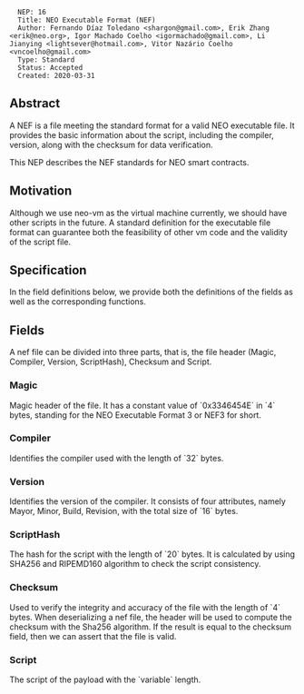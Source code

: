 <pre>
  NEP: 16
  Title: NEO Executable Format (NEF)
  Author: Fernando Díaz Toledano <shargon@gmail.com>, Erik Zhang <erik@neo.org>, Igor Machado Coelho <igormachado@gmail.com>, Li Jianying <lightsever@hotmail.com>, Vitor Nazário Coelho <vncoelho@gmail.com>
  Type: Standard
  Status: Accepted
  Created: 2020-03-31
</pre>

==Abstract==

A NEF is a file meeting the standard format for a valid NEO executable file. It provides the basic information about the script, including the compiler, version, along with the checksum for data verification.

This NEP describes the NEF standards for NEO smart contracts.

==Motivation==

Although we use neo-vm as the virtual machine currently, we should have other scripts in the future. A standard definition for the executable file format can guarantee both the feasibility of other vm code and the validity of the script file.

==Specification==

In the field definitions below, we provide both the definitions of the fields as well as the corresponding functions.

==Fields==

A nef file can be divided into three parts, that is, the file header (Magic, Compiler, Version, ScriptHash), Checksum and Script.

===Magic===

Magic header of the file. It has a constant value of `0x3346454E` in `4` bytes, standing for the NEO Executable Format 3 or NEF3 for short.

===Compiler===

Identifies the compiler used with the length of `32` bytes.

===Version===

Identifies the version of the compiler. It consists of four attributes, namely Mayor, Minor, Build, Revision, with the total size of `16` bytes.

===ScriptHash===

The hash for the script with the length of `20` bytes. It is calculated by using SHA256 and RIPEMD160 algorithm to check the script consistency.

===Checksum===

Used to verify the integrity and accuracy of the file with the length of `4` bytes. When deserializing a nef file, the header will be used to compute the checksum with the Sha256 algorithm. If the result is equal to the checksum field, then we can assert that the file is valid.

===Script===

The script of the payload with the `variable` length. 
